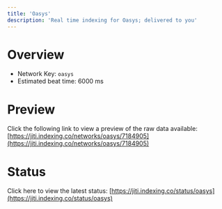 ```yaml
---
title: 'Oasys'
description: 'Real time indexing for Oasys; delivered to you'
---
```


# Overview
- Network Key: `oasys`
- Estimated beat time: 6000 ms

# Preview
Click the following link to view a preview of the raw data available: [https://jiti.indexing.co/networks/oasys/7184905](https://jiti.indexing.co/networks/oasys/7184905)

# Status
Click here to view the latest status: [https://jiti.indexing.co/status/oasys](https://jiti.indexing.co/status/oasys)
